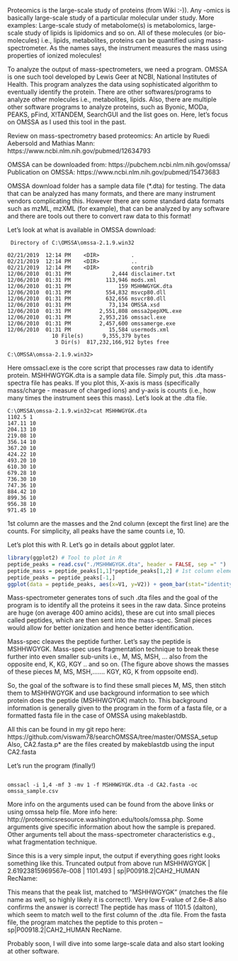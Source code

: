 
Proteomics is the large-scale study of proteins (from Wiki :-)). Any -omics is basically large-scale study of a particular molecular under study. More examples: Large-scale study of metabolome(s) is metabolomics, large-scale study of lipids is lipidomics and so on. All of these molecules (or bio-molecules) i.e., lipids, metabolites, proteins can be  quantified using mass-spectrometer. As the names says, the instrument measures the mass using properties of ionized molecules!

To analyze the output of mass-spectrometers, we need a program. OMSSA is one such tool developed by Lewis Geer at NCBI, National Institutes of Health. This program analyzes the data using sophisticated algorithm to eventually identify the protein. There are other softwares/programs to analyze other molecules i.e., metabolites, lipids. Also, there are multiple other software programs to analyze proteins, such as Byonic, MODa, PEAKS, pFind, X!TANDEM, SearchGUI and the list goes on. Here, let's focus on OMSSA as I used this tool in the past.

Review on mass-spectrometry based proteomics: An article by Ruedi Aebersold and Mathias Mann: https://www.ncbi.nlm.nih.gov/pubmed/12634793


OMSSA can be downloaded from: https://pubchem.ncbi.nlm.nih.gov/omssa/
Publication on OMSSA: https://www.ncbi.nlm.nih.gov/pubmed/15473683

OMSSA download folder has a sample data file (*.dta) for testing. The data that can be analyzed has many formats, and there are many instrument vendors complicating this. However there are some standard data formats such as mzML, mzXML (for example), that can be analyzed by any software and there are tools out there to convert raw data to this format!

Let's look at what is available in OMSSA download:


```console
 Directory of C:\OMSSA\omssa-2.1.9.win32

02/21/2019  12:14 PM    <DIR>          .
02/21/2019  12:14 PM    <DIR>          ..
02/21/2019  12:14 PM    <DIR>          contrib
12/06/2010  01:31 PM             2,444 disclaimer.txt
12/06/2010  01:31 PM           113,946 mods.xml
12/06/2010  01:31 PM               159 MSHHWGYGK.dta
12/06/2010  01:31 PM           554,832 msvcp80.dll
12/06/2010  01:31 PM           632,656 msvcr80.dll
12/06/2010  01:31 PM            73,134 OMSSA.xsd
12/06/2010  01:31 PM         2,551,808 omssa2pepXML.exe
12/06/2010  01:31 PM         2,953,216 omssacl.exe
12/06/2010  01:31 PM         2,457,600 omssamerge.exe
12/06/2010  01:31 PM            15,584 usermods.xml
              10 File(s)      9,355,379 bytes
               3 Dir(s)  817,232,166,912 bytes free

C:\OMSSA\omssa-2.1.9.win32>
```

Here omssacl.exe is the core script that processes raw data to identify protein. MSHHWGYGK.dta is a sample data file. Simply put, this .dta mass-spectra file has peaks. If you plot this, X-axis is mass (specifically mass/charge - measure of charged ions) and y-axis is counts (i.e., how many times the instrument sees this mass). Let's look at the .dta file.

```console
C:\OMSSA\omssa-2.1.9.win32>cat MSHHWGYGK.dta
1102.5 1
147.11 10
204.13 10
219.08 10
356.14 10
367.20 10
424.22 10
493.20 10
610.30 10
679.28 10
736.30 10
747.36 10
884.42 10
899.36 10
956.38 10
971.45 10
```
1st column are the masses and the 2nd column (except the first line) are the counts. For simplicity, all peaks have the same counts i.e, 10.
 
Let's plot this with R. Let's go in details about ggplot later.

```r
library(ggplot2) # Tool to plot in R
peptide_peaks = read.csv("./MSHHWGYGK.dta", header = FALSE, sep =" ")
peptide_mass = peptide_peaks[1,1]*peptide_peaks[1,2] # 1st column elements
peptide_peaks = peptide_peaks[-1,]
ggplot(data = peptide_peaks, aes(x=V1, y=V2)) + geom_bar(stat="identity") + labs(x="m/z", y = "Intensity")
```

Mass-spectrometer generates tons of such .dta files and the goal of the program is to identify all the proteins it sees in the raw data. Since proteins are huge (on average 400 amino acids), these are cut into small pieces called peptides, which are then sent into the mass-spec. Small pieces would allow for better ionization and hence better identification.

Mass-spec cleaves the peptide further. Let's say the peptide is MSHHWGYGK. Mass-spec uses fragmentation technique to break these further into even smaller sub-units i.e., M, MS, MSH, ... also from the opposite end, K, KG, KGY .. and so on. (The figure above shows the masses of these pieces M, MS, MSH,....... KGY, KG, K from oppsoite end).

So, the goal of the software is to find these small pieces M, MS, then stitch them to MSHHWGYGK and use background information to see which protein does the peptide (MSHHWGYGK) match to. This background information is generally given to the program in the form of a fasta file, or a formatted fasta file in the case of OMSSA using makeblastdb.

All this can be found in my git repo here: https://github.com/viswam78/searchOMSSA/tree/master/OMSSA_setup 
Also, CA2.fasta.p* are the files created by makeblastdb using the input CA2.fasta


Let's run the program (finally!)

```console

omssacl -i 1,4 -mf 3 -mv 1 -f MSHHWGYGK.dta -d CA2.fasta -oc omssa_sample.csv
```

More info on the arguments used can be found from the above links or using omssa help file. More info here: http://proteomicsresource.washington.edu/tools/omssa.php. Some arguments give specific information about how the sample is prepared. Other arguments tell about the mass-spectrometer characteristics e.g., what fragmentation technique.

Since this is a very simple input, the output if everything goes right looks something like this.
Truncated output from above run
MSHHWGYGK | 2.61923815969567e-008 | 1101.493 | sp|P00918.2|CAH2_HUMAN RecName:

This means that the peak list, matched to "MSHHWGYGK" (matches the file name as well, so highly likely it is correct!). Very low E-value of 2.6e-8 also confirms the answer is correct! The peptide has mass of 1101.5 (dalton), which seem to match well to the first column of the .dta file. From the fasta file, the program matches the peptide to this proten -- sp|P00918.2|CAH2_HUMAN RecName.


Probably soon, I will dive into some large-scale data and also start looking at other software.

